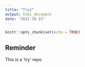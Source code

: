 ```yaml
---
title: "Try1"
output: html_document
date: "2022-10-15"
---
```


```r
knitr::opts_chunk$set(echo = TRUE)
```

## Reminder
This is a 'try' repo